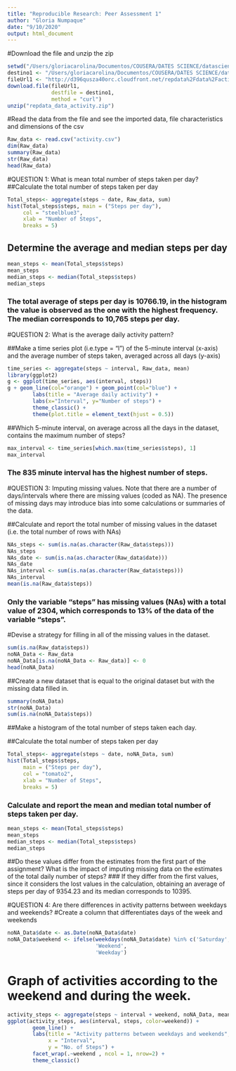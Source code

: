 ```yaml
---
title: "Reproducible Research: Peer Assessment 1"
author: "Gloria Numpaque"
date: "9/10/2020"
output: html_document
---
```

#Download the file and unzip the zip
```r
setwd("/Users/gloriacarolina/Documentos/COUSERA/DATES SCIENCE/datasciencecoursera/MODULO 5")
destino1 <- "/Users/gloriacarolina/Documentos/COUSERA/DATES SCIENCE/datasciencecoursera/MODULO 5/repdata_data_activity.zip"
fileUrl1 <- "http://d396qusza40orc.cloudfront.net/repdata%2Fdata%2Factivity.zip"
download.file(fileUrl1, 
              destfile = destino1, 
              method = "curl")
unzip("repdata_data_activity.zip")
```
#Read the data from the file and see the imported data, file characteristics and dimensions of the csv
```r
Raw_data <- read.csv("activity.csv")
dim(Raw_data)
summary(Raw_data)
str(Raw_data)
head(Raw_data)
```
#QUESTION 1: What is mean total number of steps taken per day?
##Calculate the total number of steps taken per day
```r
Total_steps<- aggregate(steps ~ date, Raw_data, sum)
hist(Total_steps$steps, main = ("Steps per day"), 
     col = "steelblue3", 
     xlab = "Number of Steps", 
     breaks = 5)
```
## Determine the average and median steps per day
```r
mean_steps <- mean(Total_steps$steps)
mean_steps
median_steps <- median(Total_steps$steps)
median_steps
```
### The total average of steps per day is 10766.19, in the histogram the value is observed as the one with the highest frequency. The median corresponds to 10,765 steps per day.




#QUESTION 2: What is the average daily activity pattern?

##Make a time series plot (i.e.type = "l") of the 5-minute interval (x-axis) and the average number of steps taken, averaged across all days (y-axis)

```r
time_series <- aggregate(steps ~ interval, Raw_data, mean)
library(ggplot2)
g <- ggplot(time_series, aes(interval, steps)) 
g + geom_line(col="orange") + geom_point(col="blue") + 
        labs(title = "Average daily activity") + 
        labs(x="Interval", y="Number of steps") + 
        theme_classic() + 
        theme(plot.title = element_text(hjust = 0.5))
```
##Which 5-minute interval, on average across all the days in the dataset, contains the maximum number of steps?
```r
max_interval <- time_series[which.max(time_series$steps), 1]
max_interval
```
### The 835 minute interval has the highest number of steps.




#QUESTION 3: Imputing missing values. Note that there are a number of days/intervals where there are missing values (coded as NA). The presence of missing days may introduce bias into some calculations or summaries of the data.

##Calculate and report the total number of missing values in the dataset (i.e. the total number of rows with NAs)
```r
NAs_steps <- sum(is.na(as.character(Raw_data$steps)))
NAs_steps
NAs_date <- sum(is.na(as.character(Raw_data$date)))
NAs_date
NAs_interval <- sum(is.na(as.character(Raw_data$steps)))
NAs_interval
mean(is.na(Raw_data$steps))
```
### Only the variable "steps" has missing values (NAs) with a total value of 2304, which corresponds to 13% of the data of the variable "steps".

#Devise a strategy for filling in all of the missing values in the dataset.

```r
sum(is.na(Raw_data$steps))
noNA_Data <- Raw_data
noNA_Data[is.na(noNA_Data <- Raw_data)] <- 0
head(noNA_Data)
```
##Create a new dataset that is equal to the original dataset but with the missing data filled in.
```r
summary(noNA_Data)
str(noNA_Data)
sum(is.na(noNA_Data$steps))
```
##Make a histogram of the total number of steps taken each day.

##Calculate the total number of steps taken per day
```r
Total_steps<- aggregate(steps ~ date, noNA_Data, sum)
hist(Total_steps$steps, 
     main = ("Steps per day"), 
     col = "tomato2", 
     xlab = "Number of Steps", 
     breaks = 5)
```
### Calculate and report the mean and median total number of steps taken per day.
```r
mean_steps <- mean(Total_steps$steps)
mean_steps
median_steps <- median(Total_steps$steps)
median_steps
```
##Do these values differ from the estimates from the first part of the assignment? What is the impact of imputing missing data on the estimates of the total daily number of steps?
### If they differ from the first values, since it considers the lost values in the calculation, obtaining an average of steps per day of 9354.23 and its median corresponds to 10395.




#QUESTION 4: Are there differences in activity patterns between weekdays and weekends?
#Create a column that differentiates days of the week and weekends
```r
noNA_Data$date <- as.Date(noNA_Data$date)
noNA_Data$weekend <- ifelse(weekdays(noNA_Data$date) %in% c('Saturday', 'Sunday'), 
                            'Weekend', 
                            'Weekday')
```
# Graph of activities according to the weekend and during the week.
```r
activity_steps <- aggregate(steps ~ interval + weekend, noNA_Data, mean)
ggplot(activity_steps, aes(interval, steps, color=weekend)) + 
        geom_line() + 
        labs(title = "Activity patterns between weekdays and weekends",
             x = "Interval", 
             y = "No. of Steps") + 
        facet_wrap(.~weekend , ncol = 1, nrow=2) + 
        theme_classic()
```


